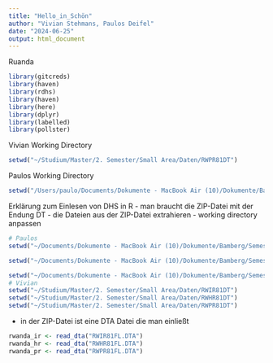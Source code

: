 ```yaml
---
title: "Hello_in_Schön"
author: "Vivian Stehmans, Paulos Deifel"
date: "2024-06-25"
output: html_document
---
```

Ruanda
```r
library(gitcreds)
library(haven)
library(rdhs)
library(haven)
library(here)
library(dplyr)
library(labelled) 
library(pollster)
```
Vivian Working Directory
```r
setwd("~/Studium/Master/2. Semester/Small Area/Daten/RWPR81DT")
```
Paulos Working Directory
```r
setwd("/Users/paulo/Documents/Dokumente - MacBook Air (10)/Dokumente/Bamberg/Semester 2/Small Area Estimation/RW_2019-20_DHS_06172024_1312_215365")
```
Erklärung zum Einlesen von DHS in R
- man braucht die ZIP-Datei mit der Endung DT
- die Dateien aus der ZIP-Datei extrahieren
- working directory anpassen
```r
# Paulos
setwd("~/Documents/Dokumente - MacBook Air (10)/Dokumente/Bamberg/Semester 2/Small Area Estimation/RWIR81DT")

setwd("~/Documents/Dokumente - MacBook Air (10)/Dokumente/Bamberg/Semester 2/Small Area Estimation/RWHR81DT")

setwd("~/Documents/Dokumente - MacBook Air (10)/Dokumente/Bamberg/Semester 2/Small Area Estimation/RWPR81DT")
# Vivian
setwd("~/Studium/Master/2. Semester/Small Area/Daten/RWIR81DT")
setwd("~/Studium/Master/2. Semester/Small Area/Daten/RWHR81DT")
setwd("~/Studium/Master/2. Semester/Small Area/Daten/RWPR81DT")
```
- in der ZIP-Datei ist eine DTA Datei die man einließt
```r
rwanda_ir <- read_dta("RWIR81FL.DTA")
rwanda_hr <- read_dta("RWHR81FL.DTA")
rwanda_pr <- read_dta("RWPR81FL.DTA")
```